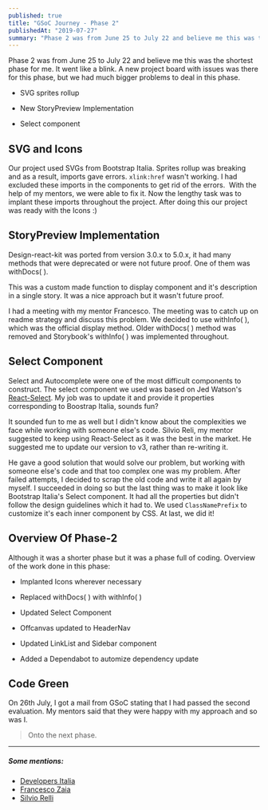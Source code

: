```yaml
---
published: true
title: "GSoC Journey - Phase 2"
publishedAt: "2019-07-27"
summary: "Phase 2 was from June 25 to July 22 and believe me this was the shortest phase for me. It went like a blink. A new project board with issues was there for this phase, but we had much bigger problems to deal in this phase."
---
```


Phase 2 was from June 25 to July 22 and believe me this was the shortest phase for me. It went like a blink. A new project board with issues was there for this phase, but we had much bigger problems to deal in this phase.

- SVG sprites rollup

- New StoryPreview Implementation

- Select component

## SVG and Icons

Our project used SVGs from Bootstrap Italia. Sprites rollup was breaking and as a result, imports gave errors. `xlink:href` wasn't working. I had excluded these imports in the components to get rid of the errors. 
With the help of my mentors, we were able to fix it. Now the lengthy task was to implant these imports throughout the project. After doing this our project was ready with the Icons :)

## StoryPreview Implementation

Design-react-kit was ported from version 3.0.x to 5.0.x, it had many methods that were deprecated or were not future proof. One of them was withDocs( ).

This was a custom made function to display component and it's description in a single story. It was a nice approach but it wasn't future proof.

I had a meeting with my mentor Francesco. The meeting was to catch up on readme strategy and discuss this problem. We decided to use withInfo( ), which was the official display method. Older withDocs( ) method was removed and Storybook's withInfo( ) was implemented throughout.

## Select Component

Select and Autocomplete were one of the most difficult components to construct. The select component we used was based on Jed Watson's [React-Select](https://github.com/JedWatson/react-select/tree/v3.0.0). My job was to update it and provide it properties corresponding to Boostrap Italia, sounds fun?

It sounded fun to me as well but I didn't know about the complexities we face while working with someone else's code. Silvio Reli, my mentor suggested to keep using React-Select as it was the best in the market. He suggested me to update our version to v3, rather than re-writing it.

He gave a good solution that would solve our problem, but working with someone else's code and that too complex one was my problem. After failed attempts, I decided to scrap the old code and write it all again by myself. I succeeded in doing so but the last thing was to make it look like Bootstrap Italia's Select component. It had all the properties but didn't follow the design guidelines which it had to. We used `ClassNamePrefix` to customize it's each inner component by CSS. At last, we did it!

## Overview Of Phase-2

Although it was a shorter phase but it was a phase full of coding. Overview of the work done in this phase:

- Implanted Icons wherever necessary

- Replaced withDocs( ) with withInfo( )

- Updated Select Component

- Offcanvas updated to HeaderNav

- Updated LinkList and Sidebar component

- Added a Dependabot to automize dependency update

## Code Green

On 26th July, I got a mail from GSoC stating that I had passed the second evaluation. My mentors said that they were happy with my approach and so was I.

> Onto the next phase.

---

##### Some mentions:

- [Developers Italia](https://developers.italia.it/)
- [Francesco Zaia](https://teamdigitale.governo.it/en/people/francesco-zaia.htm)
- [Silvio Relli](https://www.relli.it/)
